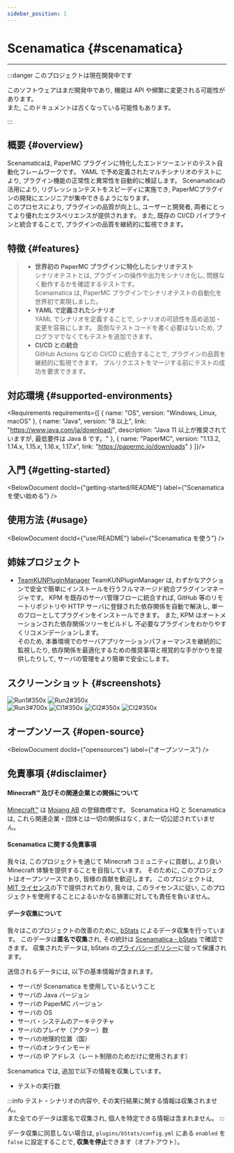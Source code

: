 ```yaml
---
sidebar_position: 1
---
```




# Scenamatica {#scenamatica}

---

:::danger このプロジェクトは現在開発中です

このソフトウェアはまだ開発中であり, 機能は API や頻繁に変更される可能性があります。  
また, このドキュメントは古くなっている可能性もあります。

:::

## 概要 {#overview}

Scenamaticaは, PaperMC プラグインに特化したエンドツーエンドのテスト自動化フレームワークです。
YAML で予め定義されたマルチシナリオのテストにより, プラグイン機能の正常性と異常性を自動的に検証します。
Scenamaticaの活用により, リグレッションテストをスピーディに実施でき, PaperMCプラグインの開発にエンジニアが集中できるようになります。  
このプロセスにより, プラグインの品質が向上し, ユーザーと開発者, 両者にとってより優れたエクスペリエンスが提供されます。
また, 既存の CI/CD パイプラインと統合することで, プラグインの品質を継続的に監視できます。

## 特徴 {#features}

> + **世界初の PaperMC プラグインに特化したシナリオテスト**  
>   シナリオテストとは, プラグインの操作や出力をシナリオ化し, 問題なく動作するかを確認するテストです。  
>   Scenamatica は,  PaperMC プラグインでシナリオテストの自動化を世界初で実現しました。
> + **YAML で定義されたシナリオ**  
>   YAML でシナリオを定義することで, シナリオの可読性を高め追加・変更を容易にします。
>   面倒なテストコードを書く必要はないため, プログラマでなくてもテストを追加できます。
> + **CI/CD との統合**  
>   GitHub Actions などの CI/CD に統合することで, プラグインの品質を継続的に監視できます。
>   プルリクエストをマージする前にテストの成功を要求できます。

## 対応環境 {#supported-environments}


<Requirements requirements={[
  {
    name: "OS",
    version: "Windows, Linux, macOS"
  },
  {
    name: "Java",
    version: "8 以上",
    link: "https://www.java.com/ja/download/",
    description: "Java 11 以上が推奨されていますが, 最低要件は Java 8 です。"
  },
  {
    name: "PaperMC",
    version: "1.13.2, 1.14.x, 1.15.x, 1.16.x, 1.17.x",
    link: "https://papermc.io/downloads"
  }
]}/>

## 入門 {#getting-started}

<BelowDocument docId={"getting-started/README"}
               label={"Scenamatica を使い始める"}
/>

## 使用方法 {#usage}

<BelowDocument docId={"use/README"}
               label={"Scenamatica を使う"}
/>

## 姉妹プロジェクト

+ [TeamKUNPluginManager](https://kpm.kunlab.org/)
TeamKUNPluginManager は, わずかなアクションで安全で簡単にインストールを行うフルマネージド統合プラグインマネージャです。
KPM を既存のサーバ管理フローに統合すれば,  GitHub 等のリモートリポジトリや HTTP サーバに登録された依存関係を自動で解決し, 
単一のフローとしてプラグインをインストールできます。 また,  KPM はオートメーションされた依存関係ツリーをビルドし
不必要なプラグインをわかりやすくリコメンデーションします。  
そのため, 本番環境でのサーバアプリケーションパフォーマンスを継続的に監視したり, 
依存関係を最適化するための推奨事項と視覚的な手がかりを提供したりして, サーバの管理をより簡単で安全にします。


## スクリーンショット {#screenshots}

![Run1#350x](/img/runs/1.png)
![Run2#350x](/img/runs/2.png)  
![Run3#700x](/img/runs/3.png)
![CI1#350x](/img/ci/1.png)
![CI2#350x](/img/ci/2.png)
![CI2#350x](/img/pr/1.png)

## オープンソース {#open-source}

<BelowDocument docId={"opensources"}
               label={"オープンソース"}
/>

## 免責事項 {#disclaimer}

#### Minecraft™ 及びその関連企業との関係について

[Minecraft™](https://www.minecraft.net/) は [Mojang AB](https://mojang.com/) の登録商標です。
Scenamatica HQ と Scenamatica は, これら関連企業・団体とは一切の関係はなく, また一切公認されていません。

#### Scenamatica に関する免責事項

我々は, このプロジェクトを通じて Minecraft コミュニティに貢献し, より良い Minecraft 体験を提供することを目指しています。
そのために, このプロジェクトはオープンソースであり, 皆様の貢献を歓迎します。
このプロジェクトは, [MIT ライセンス](https://github.com/Teamkun/Scenamatica/blob/main/LICENSE)の下で提供されており,
我々は, このライセンスに従い, このプロジェクトを使用することによるいかなる損害に対しても責任を負いません。

#### データ収集について

我々はこのプロジェクトの改善のために, [bStats](https://bstats.org) によるデータ収集を行っています。
このデータは**匿名で収集**され, その統計は [Scenamatica - bStats](https://bstats.org/plugin/bukkit/Scenamatica/24256) で確認できます。
収集されたデータは, bStats の[プライバシーポリシー](https://bstats.org/privacy-policy)に従って保護されます。

送信されるデータには, 以下の基本情報が含まれます。

+ サーバが Scenamatica を使用しているということ
+ サーバの Java バージョン
+ サーバの PaperMC バージョン
+ サーバの OS
+ サーバ・システムのアーキテクチャ
+ サーバのプレイヤ（アクター）数
+ サーバの地理的位置（国）
+ サーバのオンラインモード
+ サーバの IP アドレス（レート制限のためだけに使用されます）

Scenamatica では, 追加で以下の情報を収集しています。

+ テストの実行数

:::info
テスト・シナリオの内容や, その実行結果に関する情報は収集されません。  
また全てのデータは匿名で収集され, 個人を特定できる情報は含まれません。
:::

データ収集に同意しない場合は, `plugins/bStats/config.yml` にある `enabled` を `false` に設定することで,
**収集を停止**できます（オプトアウト）。

